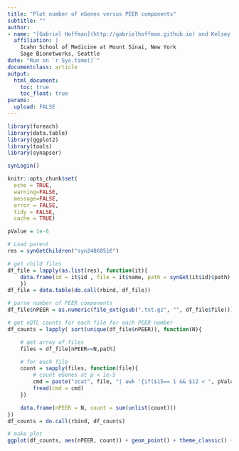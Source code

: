 ```yaml
---
title: "Plot number of eGenes versus PEER components"
subtitle: ""
author:
- name: "[Gabriel Hoffman](http://gabrielhoffman.github.io) and Kelsey Montgomery"
  affiliation: | 
    Icahn School of Medicine at Mount Sinai, New York
    Sage Bionetworks, Seattle
date: "Run on `r Sys.time()`"
documentclass: article
output:
  html_document:
    toc: true
    toc_float: true
params:
  upload: FALSE
---
```



<!---

cd /hpc/users/hoffmg01/work/CMC/analyze-eqtl/
# rm -rf vizualize/plot_eQTL_counts_cache


system("git pull")

rmarkdown::render("visualize/plot_eQTL_counts.Rmd")



--->
 

```r
library(foreach)
library(data.table)
library(ggplot2)
library(tools)
library(synapser)

synLogin()

knitr::opts_chunk$set(
  echo = TRUE,
  warning=FALSE,
  message=FALSE,
  error = FALSE,
  tidy = FALSE,
  cache = TRUE)
```


```r
pValue = 1e-6

# Load parent
res = synGetChildren("syn24860516")

# get child files
df_file = lapply(as.list(res), function(it){
	data.frame(id = it$id , file = it$name, path = synGet(it$id)$path)
	})
df_file = data.table(do.call(rbind, df_file))

# parse number of PEER components
df_file$nPEER = as.numeric(file_ext(gsub(".txt.gz", "", df_file$file)))

# get eQTL counts for each file for each PEER number
df_counts = lapply( sort(unique(df_file$nPEER)), function(N){

	# get array of files
	files = df_file[nPEER==N,path]

	# for each file
	count = sapply(files, function(file){
		# count eGenes at p < 1e-5
		cmd = paste("zcat", file, "| awk '{if($15== 1 && $12 < ", pValue, ") print $1}' | wc -l")
		fread(cmd = cmd)
	})

	data.frame(nPEER = N, count = sum(unlist(count)))
})
df_counts = do.call(rbind, df_counts)
```

```r
# make plot
ggplot(df_counts, aes(nPEER, count)) + geom_point() + theme_classic() + xlab("# PEER components") + ylab("# eGenes at p < 1e-5") + ylim(0, max(df_counts$count)) + theme(aspect.ratio=1)
```










